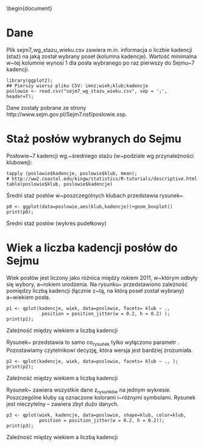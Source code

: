 \documentclass[a4paper]{article}
\usepackage{url}
\usepackage[utf8]{inputenc}
\usepackage{fancyvrb}
\usepackage{hyperref}
\addtolength{\textheight}{1cm}

\title{Posłowie na Sejm RP 7 kadencji wg stażu}
\author{Tomasz Przechlewski}
\begin{document}
\maketitle

# Dane #

Plik sejm7_wg_stazu_wieku.csv zawiera m.in. informacja o liczbie
kadencji (staż) na jaką został wybrany poseł (kolumna kadencje).
Wartość minimalna w~tej kolumnie wynosi 1 dla posła wybranego po raz
pierwszy do Sejmu~7 kadencji.

```
library(ggplot2);
## Pierszy wiersz pliku CSV: imnz;wiek;klub;kadencje
poslowie <- read.csv("sejm7_wg_stazu_wieku.csv", sep = ';',  header=T);
```

Dane zostały pobrane ze strony http://www.sejm.gov.pl/Sejm7.nsf/poslowie.xsp.

# Staż posłów wybranych do Sejmu #

Posłowie~7 kadencji 
wg.~średniego stażu (w~podziale wg przynależności
klubowej):

```
tapply (poslowie$kadencje, poslowie$klub, mean);
# http://ww2.coastal.edu/kingw/statistics/R-tutorials/descriptive.html
table(poslowie$klub, poslowie$kadencje)
```

Średni staż posłów w~poszczególnych klubach przedstawia rysunek~\ref{srstaz}

```
p0 <- ggplot(data=poslowie,aes(klub,kadencje))+geom_boxplot()
print(p0);
```
Średni staż posłów (wykres pudełkowy)

# Wiek a liczba kadencji posłów do Sejmu # 

Wiek posłów jest liczony jako różnica między rokiem 2011, w~którym
odbyły się wybory, a~rokiem urodzenia.  Na rysunku~\ref{wiekstazalt}
przedstawiono zależność pomiędzy liczbą kadencji (łącznie z~tą, na
którą poseł został wybrany) a~wiekiem posła.

```
p1 <- qplot(kadencje, wiek, data=poslowie, facets= klub ~ ., 
             position = position_jitter(w = 0.2, h = 0.2) );
print(p1);
```

Zależność między wiekiem a liczbą kadencji\label{wiekstazalt}

Rysunek~\ref{wiekstazaltalt} przedstawia to samo
co~rysunek~\ref{wiekstazalt} tylko wyłączono parametr
\texttt{jitter}. Pozostawiamy czytelnikowi decyzję, która wersja jest
bardziej zrozumiała.

```
p2 <- qplot(kadencje, wiek, data=poslowie, facets= klub ~ ., );
print(p2);
```

Zależność między wiekiem a liczbą kadencji \label{wiekstazaltalt}

Rysunek~\ref{wiekstaz} zawiera wszystkie dane
z~rysunków~\ref{wiekstazalt} na jednym wykresie. Poszczególne kluby są
oznaczone kolorami i~różnymi symbolami. Rysunek jest nieczytelny --
zawiera zbyt dużo danych.

```
p3 <- qplot(wiek, kadencje, data=poslowie, shape=klub, color=klub, 
            position = position_jitter(w = 0.2, h = 0.2));
print(p3);
```
Zależność między wiekiem a liczbą kadencji\label{wiekstaz}

